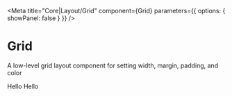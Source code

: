 
<Meta
  title="Core|Layout/Grid"
  component={Grid}
  parameters={{ options: { showPanel: false } }}
/>

# Grid

A low-level grid layout component for setting width, margin, padding, and color

<Preview withToolbar>
  <Story name="Default">
    <Grid width={1} direction={"column"}>
      <Cell xs={6} p={3} color="white" bg="blue">
        Hello
      </Cell>
      <Cell xs={6} p={3} mt={2} color="primary">
        Hello
      </Cell>
    </Grid>
  </Story>
</Preview>
